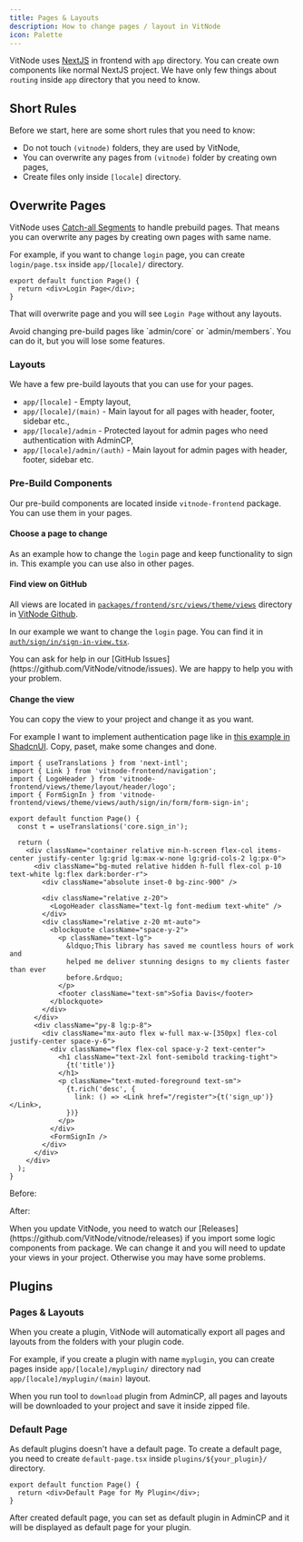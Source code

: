 ```yaml
---
title: Pages & Layouts
description: How to change pages / layout in VitNode
icon: Palette
---
```


VitNode uses [NextJS](https://nextjs.org/) in frontend with `app` directory. You can create own components like normal NextJS project. We have only few things about `routing` inside `app` directory that you need to know.

## Short Rules

Before we start, here are some short rules that you need to know:

- Do not touch `(vitnode)` folders, they are used by VitNode,
- You can overwrite any pages from `(vitnode)` folder by creating own pages,
- Create files only inside `[locale]` directory.

## Overwrite Pages

VitNode uses [Catch-all Segments](https://nextjs.org/docs/pages/building-your-application/routing/dynamic-routes#catch-all-segments) to handle prebuild pages. That means you can overwrite any pages by creating own pages with same name.

For example, if you want to change `login` page, you can create `login/page.tsx` inside `app/[locale]/` directory.

```tsx title="apps/frontend/app/[locale]/login/page.tsx"
export default function Page() {
  return <div>Login Page</div>;
}
```

That will overwrite page and you will see `Login Page` without any layouts.

<Callout title="Do not overwrite Admin Pages" type="warn">
  Avoid changing pre-build pages like `admin/core` or `admin/members`. You can
  do it, but you will lose some features.
</Callout>

### Layouts

We have a few pre-build layouts that you can use for your pages.

- `app/[locale]` - Empty layout,
- `app/[locale]/(main)` - Main layout for all pages with header, footer, sidebar etc.,
- `app/[locale]/admin` - Protected layout for admin pages who need authentication with AdminCP,
- `app/[locale]/admin/(auth)` - Main layout for admin pages with header, footer, sidebar etc.

### Pre-Build Components

Our pre-build components are located inside `vitnode-frontend` package. You can use them in your pages.

 
<Steps>
<Step>
 
#### Choose a page to change

As an example how to change the `login` page and keep functionality to sign in. This example you can use also in other pages.

</Step>
 
<Step>
 
#### Find view on GitHub

All views are located in [`packages/frontend/src/views/theme/views`](https://github.com/VitNode/vitnode/tree/canary/packages/frontend/src/views/theme/views) directory in [VitNode Github](https://github.com/VitNode/vitnode/tree/canary/packages/frontend/src/views/theme/views).

In our example we want to change the `login` page. You can find it in [`auth/sign/in/sign-in-view.tsx`](https://github.com/VitNode/vitnode/blob/canary/packages/frontend/src/views/theme/views/auth/sign/in/sign-in-view.tsx).

<Callout title="Are you stuck?">
  You can ask for help in our [GitHub
  Issues](https://github.com/VitNode/vitnode/issues). We are happy to help you
  with your problem.
</Callout>

</Step>

<Step>

#### Change the view

You can copy the view to your project and change it as you want.

For example I want to implement authentication page like in [this example in ShadcnUI](https://ui.shadcn.com/examples/authentication). Copy, paset, make some changes and done.

```tsx title="apps/frontend/app/[locale]/login/page.tsx"
import { useTranslations } from 'next-intl';
import { Link } from 'vitnode-frontend/navigation';
import { LogoHeader } from 'vitnode-frontend/views/theme/layout/header/logo';
import { FormSignIn } from 'vitnode-frontend/views/theme/views/auth/sign/in/form/form-sign-in';

export default function Page() {
  const t = useTranslations('core.sign_in');

  return (
    <div className="container relative min-h-screen flex-col items-center justify-center lg:grid lg:max-w-none lg:grid-cols-2 lg:px-0">
      <div className="bg-muted relative hidden h-full flex-col p-10 text-white lg:flex dark:border-r">
        <div className="absolute inset-0 bg-zinc-900" />

        <div className="relative z-20">
          <LogoHeader className="text-lg font-medium text-white" />
        </div>
        <div className="relative z-20 mt-auto">
          <blockquote className="space-y-2">
            <p className="text-lg">
              &ldquo;This library has saved me countless hours of work and
              helped me deliver stunning designs to my clients faster than ever
              before.&rdquo;
            </p>
            <footer className="text-sm">Sofia Davis</footer>
          </blockquote>
        </div>
      </div>
      <div className="py-8 lg:p-8">
        <div className="mx-auto flex w-full max-w-[350px] flex-col justify-center space-y-6">
          <div className="flex flex-col space-y-2 text-center">
            <h1 className="text-2xl font-semibold tracking-tight">
              {t('title')}
            </h1>
            <p className="text-muted-foreground text-sm">
              {t.rich('desc', {
                link: () => <Link href="/register">{t('sign_up')}</Link>,
              })}
            </p>
          </div>
          <FormSignIn />
        </div>
      </div>
    </div>
  );
}
```

Before:


<ImageZoom src={img} className="max-w-xl" alt="Theme Before Changes" />

After:


<ImageZoom src={img2} className="max-w-xl" alt="Theme After Changes" />

</Step>
</Steps>

<Callout title="Watch cerfuly our Releases" type="warn">
  When you update VitNode, you need to watch our
  [Releases](https://github.com/VitNode/vitnode/releases) if you import some
  logic components from package. We can change it and you will need to update
  your views in your project. Otherwise you may have some problems.
</Callout>

## Plugins

### Pages & Layouts

When you create a plugin, VitNode will automatically export all pages and layouts from the folders with your plugin code.

For example, if you create a plugin with name `myplugin`, you can create pages inside `app/[locale]/myplugin/` directory nad `app/[locale]/myplugin/(main)` layout.

When you run tool to `download` plugin from AdminCP, all pages and layouts will be downloaded to your project and save it inside zipped file.

### Default Page

As default plugins doesn't have a default page. To create a default page, you need to create `default-page.tsx` inside `plugins/${your_plugin}/` directory.

```tsx title="apps/frontend/plugins/myplugin/default-page.tsx"
export default function Page() {
  return <div>Default Page for My Plugin</div>;
}
```

After created default page, you can set as default plugin in AdminCP and it will be displayed as default page for your plugin.

